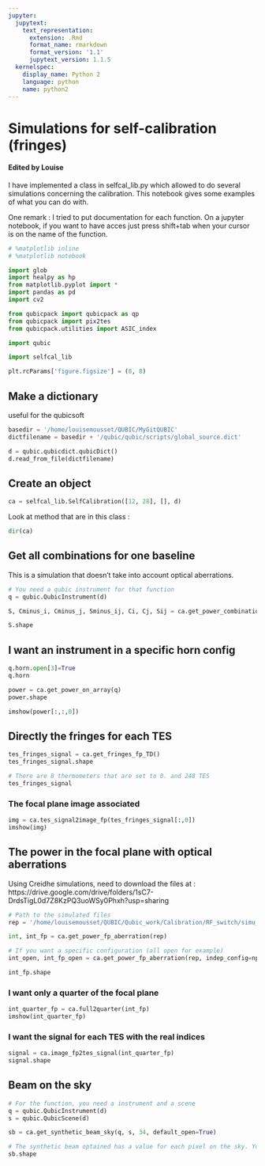 ```yaml
---
jupyter:
  jupytext:
    text_representation:
      extension: .Rmd
      format_name: rmarkdown
      format_version: '1.1'
      jupytext_version: 1.1.5
  kernelspec:
    display_name: Python 2
    language: python
    name: python2
---
```


# Simulations for self-calibration (fringes)

#### Edited by Louise
I have implemented a class in selfcal_lib.py which allowed to do several simulations concerning the calibration. This notebook gives some examples of what you can do with.


One remark : I tried to put documentation for each function. On a jupyter notebook, if you want to have acces just press shift+tab when your cursor is on the name of the function. 

```python
# %matplotlib inline
# %matplotlib notebook

import glob
import healpy as hp
from matplotlib.pyplot import *
import pandas as pd
import cv2

from qubicpack import qubicpack as qp
from qubicpack import pix2tes
from qubicpack.utilities import ASIC_index

import qubic

import selfcal_lib
```

```python
plt.rcParams['figure.figsize'] = (8, 8)
```

## Make a dictionary 
useful for the qubicsoft

```python
basedir = '/home/louisemousset/QUBIC/MyGitQUBIC'
dictfilename = basedir + '/qubic/qubic/scripts/global_source.dict'

d = qubic.qubicdict.qubicDict()
d.read_from_file(dictfilename)
```

## Create an object 

```python
ca = selfcal_lib.SelfCalibration([12, 28], [], d)
```

Look at method that are in this class :

```python
dir(ca)
```

## Get all combinations for one baseline
This is a simulation that doesn't take into account optical aberrations.

```python
# You need a qubic instrument for that function
q = qubic.QubicInstrument(d)

S, Cminus_i, Cminus_j, Sminus_ij, Ci, Cj, Sij = ca.get_power_combinations(q, theta=[0., 0.2], phi=[[0., 0.2]])
```

```python
S.shape
```

## I want an instrument in a specific horn config

```python
q.horn.open[3]=True
q.horn
```

```python
power = ca.get_power_on_array(q)
power.shape
```

```python
imshow(power[:,:,0])
```

## Directly the fringes for each TES

```python
tes_fringes_signal = ca.get_fringes_fp_TD()
tes_fringes_signal.shape

```

```python
# There are 8 thermometers that are set to 0. and 248 TES
tes_fringes_signal
```

### The focal plane image associated

```python
img = ca.tes_signal2image_fp(tes_fringes_signal[:,0])
imshow(img)
```

## The power in the focal plane with optical aberrations
Using Creidhe simulations,
need to download the files at : https://drive.google.com/drive/folders/1sC7-DrdsTigL0d7Z8KzPQ3uoWSy0Phxh?usp=sharing

```python
# Path to the simulated files 
rep = '/home/louisemousset/QUBIC/Qubic_work/Calibration/RF_switch/simu_creidhe_aberrations/new_files/'

int, int_fp = ca.get_power_fp_aberration(rep)
```

```python
# If you want a specific configuration (all open for example)
int_open, int_fp_open = ca.get_power_fp_aberration(rep, indep_config=np.arange(1, 65, 1))
```

```python
int_fp.shape
```

### I want only a quarter of the focal plane

```python
int_quarter_fp = ca.full2quarter(int_fp)
imshow(int_quarter_fp)
```

### I want the signal for each TES with the real indices 

```python
signal = ca.image_fp2tes_signal(int_quarter_fp)
signal.shape
```

## Beam on the sky

```python
# For the function, you need a instrument and a scene
q = qubic.QubicInstrument(d)
s = qubic.QubicScene(d)

sb = ca.get_synthetic_beam_sky(q, s, 34, default_open=True)
```

```python
# The synthetic beam optained has a value for each pixel on the sky. You should use Healpy if you want to plot it.
sb.shape
```

```python

```
